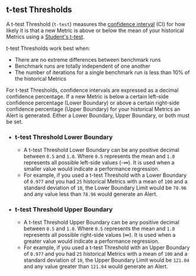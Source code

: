 ## t-test Thresholds

A t-test Threshold (`t-test`) measures the [confidence interval](https://en.wikipedia.org/wiki/Confidence_interval) (CI) for how likely it is that
a new Metric is above or below the mean of your historical Metrics using a [Student's t-test](https://en.wikipedia.org/wiki/Student's_t-test).

t-test Thresholds work best when:
- There are no extreme differences between benchmark runs
- Benchmark runs are totally independent of one another
- The number of iterations for a single benchmark run is less than 10% of the historical Metrics

For t-test Thresholds, confidence intervals are expressed as a decimal confidence percentage.
If a new Metric is below a certain left-side confidence percentage (Lower Boundary)
or above a certain right-side confidence percentage (Upper Boundary) for your historical Metrics an Alert is generated.
Either a Lower Boundary, Upper Boundary, or both must be set.

- ### t-test Threshold Lower Boundary
  - A t-test Threshold Lower Boundary can be any positive decimal between `0.5` and `1.0`.
Where `0.5` represents the mean and `1.0` represents all possible left-side values (-∞).
It is used when a smaller value would indicate a performance regression.
  - For example, if you used a t-test Threshold with a Lower Boundary of `0.977`
and you had `25` historical Metrics with a mean of `100` and a standard deviation of `10`,
the Lower Boundary Limit would be `78.96` and
any value less than `78.96` would generate an Alert.
- ### t-test Threshold Upper Boundary
  - A t-test Threshold Upper Boundary can be any positive decimal between `0.5` and `1.0`.
Where `0.5` represents the mean and `1.0` represents all possible right-side values (∞).
It is used when a greater value would indicate a performance regression.
  - For example, if you used a t-test Threshold with an Upper Boundary of `0.977`
and you had `25` historical Metrics with a mean of `100` and a standard deviation of `10`,
the Upper Boundary Limit would be `121.04` and
any value greater than `121.04` would generate an Alert.
